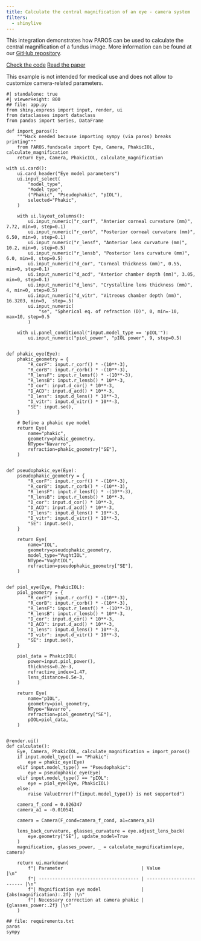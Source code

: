 ```yaml
---
title: Calculate the central magnification of an eye - camera system
filters:
  - shinylive
---
```


This integration demonstrates how PAROS can be used to calculate the central magnification of a fundus image. More information can be found at our [GitHub repository](https://github.com/MREYE-LUMC/PAROS).

[Check the code](https://github.com/MREYE-LUMC/PAROS){.btn .btn-outline-primary .btn role="button"}
[Read the paper](https://doi.org/10.1167/iovs.65.1.43){.btn .btn-outline-primary .btn role="button"}

::: {.callout-warning}
This example is not intended for medical use and does not allow to customize camera-related parameters.
:::

:::{.column-screen-inset}
```shinylive-python
#| standalone: true
#| viewerHeight: 800
## file: app.py
from shiny.express import input, render, ui
from dataclasses import dataclass
from pandas import Series, DataFrame

def import_paros():
    """Hack needed because importing sympy (via paros) breaks printing"""
    from PAROS.fundscale import Eye, Camera, PhakicIOL, calculate_magnification
    return Eye, Camera, PhakicIOL, calculate_magnification

with ui.card():
    ui.card_header("Eye model parameters")
    ui.input_select(
        "model_type",
        "Model type",
        ("Phakic", "Pseudophakic", "pIOL"),
        selected="Phakic",
    )

    with ui.layout_columns():
        ui.input_numeric("r_corf", "Anterior corneal curvature (mm)", 7.72, min=0, step=0.1)
        ui.input_numeric("r_corb", "Posterior corneal curvature (mm)", 6.50, min=0, step=0.1)
        ui.input_numeric("r_lensf", "Anterior lens curvature (mm)", 10.2, min=0, step=0.5)
        ui.input_numeric("r_lensb", "Posterior lens curvature (mm)", 6.0, min=0, step=0.5)
        ui.input_numeric("d_cor", "Corneal thickness (mm)", 0.55, min=0, step=0.1)
        ui.input_numeric("d_acd", "Anterior chamber depth (mm)", 3.05, min=0, step=0.1)
        ui.input_numeric("d_lens", "Crystalline lens thickness (mm)", 4, min=0, step=0.5)
        ui.input_numeric("d_vitr", "Vitreous chamber depth (mm)", 16.3203, min=0,  step=.5)
        ui.input_numeric(
            "se", "Spherical eq. of refraction (D)", 0, min=-10, max=10, step=0.5
        )

    with ui.panel_conditional("input.model_type == 'pIOL'"):
        ui.input_numeric("piol_power", "pIOL power", 9, step=0.5)


def phakic_eye(Eye):
    phakic_geometry = {
        "R_corF": input.r_corf() * -(10**-3),
        "R_corB": input.r_corb() * -(10**-3),
        "R_lensF": input.r_lensf() * -(10**-3),
        "R_lensB": input.r_lensb() * 10**-3,
        "D_cor": input.d_cor() * 10**-3,
        "D_ACD": input.d_acd() * 10**-3,
        "D_lens": input.d_lens() * 10**-3,
        "D_vitr": input.d_vitr() * 10**-3,
        "SE": input.se(),
    }

    # Define a phakic eye model
    return Eye(
        name="phakic",
        geometry=phakic_geometry,
        NType="Navarro",
        refraction=phakic_geometry["SE"],
    )


def pseudophakic_eye(Eye):
    pseudophakic_geometry = {
        "R_corF": input.r_corf() * -(10**-3),
        "R_corB": input.r_corb() * -(10**-3),
        "R_lensF": input.r_lensf() * -(10**-3),
        "R_lensB": input.r_lensb() * 10**-3,
        "D_cor": input.d_cor() * 10**-3,
        "D_ACD": input.d_acd() * 10**-3,
        "D_lens": input.d_lens() * 10**-3,
        "D_vitr": input.d_vitr() * 10**-3,
        "SE": input.se(),
    }

    return Eye(
        name="IOL",
        geometry=pseudophakic_geometry,
        model_type="VughtIOL",
        NType="VughtIOL",
        refraction=pseudophakic_geometry["SE"],
    )


def piol_eye(Eye, PhakicIOL):
    piol_geometry = {
        "R_corF": input.r_corf() * -(10**-3),
        "R_corB": input.r_corb() * -(10**-3),
        "R_lensF": input.r_lensf() * -(10**-3),
        "R_lensB": input.r_lensb() * 10**-3,
        "D_cor": input.d_cor() * 10**-3,
        "D_ACD": input.d_acd() * 10**-3,
        "D_lens": input.d_lens() * 10**-3,
        "D_vitr": input.d_vitr() * 10**-3,
        "SE": input.se(),
    }

    piol_data = PhakicIOL(
        power=input.piol_power(),
        thickness=0.2e-3,
        refractive_index=1.47,
        lens_distance=0.5e-3,
    )

    return Eye(
        name="pIOL",
        geometry=piol_geometry,
        NType="Navarro",
        refraction=piol_geometry["SE"],
        pIOL=piol_data,
    )


@render.ui()
def calculate():
    Eye, Camera, PhakicIOL, calculate_magnification = import_paros()
    if input.model_type() == "Phakic":
        eye = phakic_eye(Eye)
    elif input.model_type() == "Pseudophakic":
        eye = pseudophakic_eye(Eye)
    elif input.model_type() == "pIOL":
        eye = piol_eye(Eye, PhakicIOL)
    else:
        raise ValueError(f"{input.model_type()} is not supported")

    camera_f_cond = 0.026347
    camera_a1 = -0.010541

    camera = Camera(F_cond=camera_f_cond, a1=camera_a1)

    lens_back_curvature, glasses_curvature = eye.adjust_lens_back(
        eye.geometry["SE"], update_model=True
    )
    magnification, glasses_power, _ = calculate_magnification(eye, camera)

    return ui.markdown(
        f"| Parameter                             | Value                    |\n"
        f"| ------------------------------------- | ------------------------ |\n"
        f"| Magnification eye model               | {abs(magnification):.2f} |\n"
        f"| Necessary correction at camera phakic | {glasses_power:.2f} |\n"
    )

## file: requirements.txt
paros
sympy
```
:::